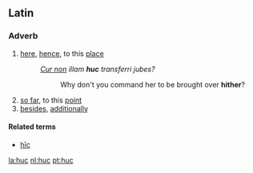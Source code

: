 ==Latin==
===Adverb===
{{la-adv|hūc||-}}

# [[here]], [[hence]], to this [[place]]
#: ''[[cur non|Cur non]] illam '''huc''' transferri jubes?''
#:: Why don't you command her to be brought over '''hither'''?
# [[so far]], to this [[point]]
# [[besides]], [[additionally]]

====Related terms====
* [[hic#Latin|hīc]]

[[la:huc]]
[[nl:huc]]
[[pt:huc]]